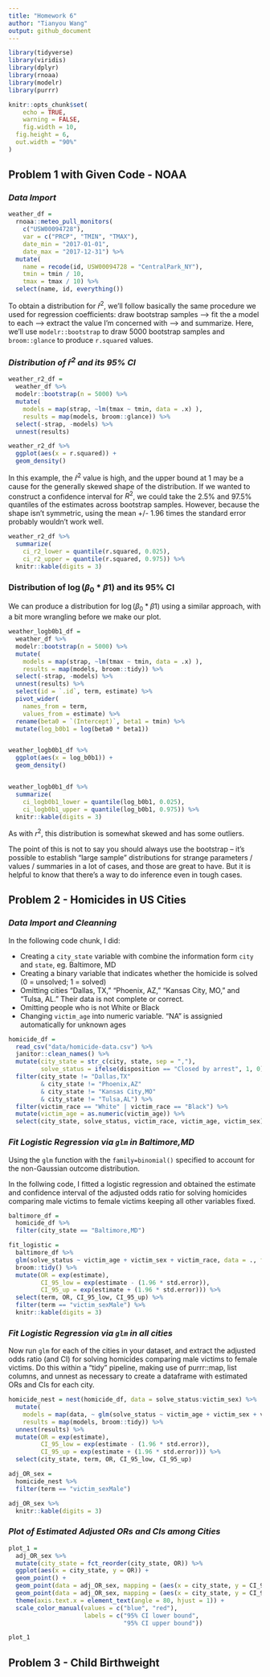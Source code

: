 ```yaml
---
title: "Homework 6"
author: "Tianyou Wang"
output: github_document
---
```


```r
library(tidyverse)
library(viridis)
library(dplyr)
library(rnoaa)
library(modelr)
library(purrr)

knitr::opts_chunk$set(
	echo = TRUE,
	warning = FALSE,
	fig.width = 10, 
  fig.height = 6,
  out.width = "90%"
)
```



## Problem 1 with Given Code - NOAA

### *Data Import*

```r
weather_df = 
  rnoaa::meteo_pull_monitors(
    c("USW00094728"),
    var = c("PRCP", "TMIN", "TMAX"), 
    date_min = "2017-01-01",
    date_max = "2017-12-31") %>%
  mutate(
    name = recode(id, USW00094728 = "CentralPark_NY"),
    tmin = tmin / 10,
    tmax = tmax / 10) %>%
  select(name, id, everything())
```

To obtain a distribution for $\hat{r}^2$, we'll follow basically the same procedure we used for regression coefficients: draw bootstrap samples --> fit the a model to each --> extract the value I'm concerned with --> and summarize. Here, we'll use `modelr::bootstrap` to draw 5000 bootstrap samples and `broom::glance` to produce `r.squared` values. 

### *Distribution of $\hat{r}^2$ and its 95% CI*

```r
weather_r2_df = 
  weather_df %>% 
  modelr::bootstrap(n = 5000) %>% 
  mutate(
    models = map(strap, ~lm(tmax ~ tmin, data = .x) ),
    results = map(models, broom::glance)) %>% 
  select(-strap, -models) %>% 
  unnest(results)

weather_r2_df %>% 
  ggplot(aes(x = r.squared)) + 
  geom_density()
```

In this example, the $\hat{r}^2$ value is high, and the upper bound at 1 may be a cause for the generally skewed shape of the distribution. If we wanted to construct a confidence interval for $R^2$, we could take the 2.5% and 97.5% quantiles of the estimates across bootstrap samples. However, because the shape isn't symmetric, using the mean +/- 1.96 times the standard error probably wouldn't work well.

```r
weather_r2_df %>% 
  summarize(
    ci_r2_lower = quantile(r.squared, 0.025), 
    ci_r2_upper = quantile(r.squared, 0.975)) %>% 
  knitr::kable(digits = 3)
```



### Distribution of $\log(\beta_0 * \beta1)$ and its 95% CI

We can produce a distribution for $\log(\beta_0 * \beta1)$ using a similar approach, with a bit more wrangling before we make our plot.

```r
weather_logb0b1_df = 
  weather_df %>% 
  modelr::bootstrap(n = 5000) %>% 
  mutate(
    models = map(strap, ~lm(tmax ~ tmin, data = .x) ),
    results = map(models, broom::tidy)) %>% 
  select(-strap, -models) %>% 
  unnest(results) %>% 
  select(id = `.id`, term, estimate) %>% 
  pivot_wider(
    names_from = term, 
    values_from = estimate) %>% 
  rename(beta0 = `(Intercept)`, beta1 = tmin) %>% 
  mutate(log_b0b1 = log(beta0 * beta1))


weather_logb0b1_df %>% 
  ggplot(aes(x = log_b0b1)) + 
  geom_density()


weather_logb0b1_df %>% 
  summarize(
    ci_logb0b1_lower = quantile(log_b0b1, 0.025), 
    ci_logb0b1_upper = quantile(log_b0b1, 0.975)) %>% 
  knitr::kable(digits = 3)
```

As with $r^2$, this distribution is somewhat skewed and has some outliers. 

The point of this is not to say you should always use the bootstrap -- it's possible to establish "large sample" distributions for strange parameters / values / summaries in a lot of cases, and those are great to have. But it is helpful to know that there's a way to do inference even in tough cases. 



## Problem 2 - Homicides in US Cities

### *Data Import and Cleanning*

In the following code chunk, I did:

* Creating a `city_state` variable with combine the information form `city` and `state`, eg. Baltimore, MD
* Creating a binary variable that indicates whether the homicide is solved (0 = unsolved; 1 = solved)
* Omitting cities "Dallas, TX," "Phoenix, AZ," "Kansas City, MO," and "Tulsa, AL." Their data is not complete or correct.
* Omitting people who is not White or Black
* Changing `victim_age` into numeric variable. "NA" is assignied automatically for unknown ages

```r
homicide_df = 
  read_csv("data/homicide-data.csv") %>%
  janitor::clean_names() %>% 
  mutate(city_state = str_c(city, state, sep = ","),
         solve_status = ifelse(disposition == "Closed by arrest", 1, 0)) %>% 
  filter(city_state != "Dallas,TX" 
         & city_state != "Phoenix,AZ" 
         & city_state != "Kansas City,MO"
         & city_state != "Tulsa,AL") %>% 
  filter(victim_race == "White" | victim_race == "Black") %>% 
  mutate(victim_age = as.numeric(victim_age)) %>%
  select(city_state, solve_status, victim_race, victim_age, victim_sex)
```


### *Fit Logistic Regression via `glm` in Baltimore,MD*

Using the `glm` function with the `family=binomial()` specified to account for the non-Gaussian outcome distribution.

In the follwing code, I fitted a logistic regression and obtained the estimate and confidence interval of the adjusted odds ratio for solving homicides comparing male victims to female victims keeping all other variables fixed.

```r
baltimore_df = 
  homicide_df %>% 
  filter(city_state == "Baltimore,MD")

fit_logistic = 
  baltimore_df %>% 
  glm(solve_status ~ victim_age + victim_sex + victim_race, data = ., family = binomial()) %>% 
  broom::tidy() %>% 
  mutate(OR = exp(estimate),
         CI_95_low = exp(estimate - (1.96 * std.error)),
         CI_95_up = exp(estimate + (1.96 * std.error))) %>%
  select(term, OR, CI_95_low, CI_95_up) %>% 
  filter(term == "victim_sexMale") %>% 
  knitr::kable(digits = 3)
```


### *Fit Logistic Regression via `glm` in all cities*

Now run `glm` for each of the cities in your dataset, and extract the adjusted odds ratio (and CI) for solving homicides comparing male victims to female victims. Do this within a “tidy” pipeline, making use of purrr::map, list columns, and unnest as necessary to create a dataframe with estimated ORs and CIs for each city.

```r
homicide_nest = nest(homicide_df, data = solve_status:victim_sex) %>% 
  mutate(
    models = map(data, ~ glm(solve_status ~ victim_age + victim_sex + victim_race, data = ., family = binomial())),
    results = map(models, broom::tidy)) %>% 
  unnest(results) %>% 
  mutate(OR = exp(estimate),
         CI_95_low = exp(estimate - (1.96 * std.error)),
         CI_95_up = exp(estimate + (1.96 * std.error))) %>%
  select(city_state, term, OR, CI_95_low, CI_95_up)

adj_OR_sex =
  homicide_nest %>% 
  filter(term == "victim_sexMale")

adj_OR_sex %>% 
  knitr::kable(digits = 3)
```


### *Plot of Estimated Adjusted ORs and CIs among Cities*

```r
plot_1 = 
  adj_OR_sex %>% 
  mutate(city_state = fct_reorder(city_state, OR)) %>% 
  ggplot(aes(x = city_state, y = OR)) + 
  geom_point() + 
  geom_point(data = adj_OR_sex, mapping = (aes(x = city_state, y = CI_95_low, color = "blue"))) +
  geom_point(data = adj_OR_sex, mapping = (aes(x = city_state, y = CI_95_up, color = "red"))) +
  theme(axis.text.x = element_text(angle = 80, hjust = 1)) +
  scale_color_manual(values = c("blue", "red"),
                     labels = c("95% CI lower bound",
                                "95% CI upper bound"))

plot_1
```



## Problem 3 - Child Birthweight

